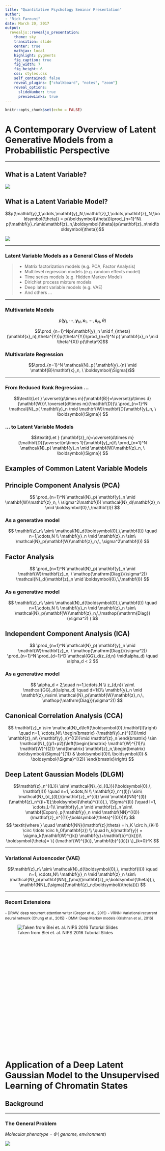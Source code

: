 ```yaml
---
title: "Quantitative Psychology Seminar Presentation"
author:
- "Rick Farouni"
date: March 20, 2017
output:
  revealjs::revealjs_presentation:
    theme: sky
    transition: slide
    center: true
    mathjax: local
    highlight: pygments
    fig_caption: true
    fig_width: 7
    fig_height: 6
    css: styles.css
    self_contained: false
    reveal_plugins: ["chalkboard", "notes", "zoom"]
    reveal_options:
      slideNumber: true
      previewLinks: true
---
```


\newcommand{\btheta}{\boldsymbol{\theta}}
\newcommand{\bSigma}{\boldsymbol{\Sigma}}
\newcommand{\bepsilon}{\boldsymbol{\epsilon}}
\newcommand{\bx}{\mathbf{x}}
\newcommand{\by}{\mathbf{y}}
\newcommand{\bz}{\mathbf{z}}
\newcommand{\bB}{\mathbf{B}}
\newcommand{\bD}{\mathbf{D}}
\newcommand{\bW}{\mathbf{W}}
\DeclareMathOperator{\Diag}{Diag}
\newcommand{\sN}{\mathcal{N}}
```r
knitr::opts_chunk$set(echo = FALSE)
```
# A Contemporary Overview of Latent Generative Models from a Probabilistic Perspective

***

## What is a Latent Variable?

![](lv.jpg)



## What is a Latent Variable Model?

$$p(\by_1,\cdots,\by_N,\bz_1,\cdots,\bz_N,\btheta) = p(\btheta)\prod_{n=1}^N\ p(\by_n\mid\bz_n,\btheta)p(\bz_n\mid\btheta)$$


![](lvm.jpg)

***

### Latent Variable Models as a General Class of Models

>- Matrix factorization models (e.g. PCA, Factor Analysis)
>- Multilevel regression models (e.g. random effects model)
>- Time series models (e.g. Hidden Markov Model)
>- Dirichlet process mixture models
>- Deep latent variable models (e.g. VAE)
>- And others ...

***
### Multivariate Models

$$p(\by_1,\cdots, \by_N, \bx_1,\cdots, \bx_N, \theta)$$

$$\prod_{n=1}^Np(\by_n \mid f_{\theta}(\bx_n),\theta^{Y})p(\theta^{Y})\prod_{n=1}^N p( \bx_n \mid \theta^{X})  p(\theta^X)$$

### Multivariate Regression

$$\prod_{n=1}^N  \sN_p( \by_{n} \mid \bB \bx_n, \ \bSigma)$$

***

### From Reduced Rank Regression ...

$$\textit{Let } \overset{p\times m}{\mathbf{B}}=\overset{p\times d}{\mathbf{W}}\ \overset{d\times m}{\mathbf{D}}\\
\prod_{n=1}^N  \sN_p( \by_n \mid \bW\bD\by_n, \ \bSigma)
$$

###  ... to Latent Variable Models
$$\textit{Let } {\bz_n}=\overset{d\times m}{\mathbf{D}}\overset{m\times 1}{\by_n}\\
\prod_{n=1}^N  \sN_p( \by_n \mid \bW\bz_n, \ \bSigma)
$$


## Examples of Common Latent Variable Models


## Principle Component Analysis (PCA)

$$
\prod_{n=1}^N  \sN_p( \by_n \mid \bW\bz_n, \ \sigma^2\mathbf{I}) \mathcal{N}_d(\bz_n \mid \boldsymbol{0},\,\mathbf{I})
$$

### As a generative model 

$$
\bz_n\ \sim\ \mathcal{N}_d(\boldsymbol{0},\,\mathbf{I}) \quad  n=1,\cdots,N \\
\by_n \mid  \bz_n \sim\ \mathcal{N}_p(\bW\bz_n,\, \sigma^2\mathbf{I})
$$

## Factor Analysis

$$
\prod_{n=1}^N  \sN_p( \by_n \mid \bW\bz_n, \ \Diag(\sigma^2)) \mathcal{N}_d(\bz_n \mid \boldsymbol{0},\,\mathbf{I})
$$

### As a generative model 

$$
\bz_n\ \sim\ \mathcal{N}_d(\boldsymbol{0},\,\mathbf{I}) \quad n=1,\cdots,N \\
\by_n \mid  \bz_n \sim\ \mathcal{N}_p(\bW\bz_n,\,\Diag(\sigma^2) )
$$


## Independent Component Analysis (ICA)

$$
\prod_{n=1}^N  \sN_p( \by_n \mid \bW\bz_n, \ \Diag(\sigma^2)) \prod_{n=1}^N \prod_{d=1}^D \mathcal{GG}_d(z_{d,n} \mid\alpha_d) \quad \alpha_d < 2 
$$ 

### As a generative model 

$$
\alpha_d < 2;\quad n=1,\cdots,N \\
z_{d,n}\ \sim\ \mathcal{GG}_d(\alpha_d) \quad d=1:D\\
\by_n \mid  \bz_n\sim\ \mathcal{N}_p(\bW\bz_n,\, \Diag(\sigma^2))
$$

## Canonical Correlation Analysis (CCA)

$$
\bz_n \sim \mathcal{N}_d\left(\boldsymbol{0},\mathbf{I}\right) \quad n=1, \cdots,N\\
\begin{bmatrix}
    {\by_n}^{(1)}\mid \bz_n\\
    {\by_n}^{(2)}\mid \bz_n
\end{bmatrix} \sim \mathcal{N}_{(p1+p2)}\left(\begin{bmatrix}
    \mathbf{W}^{(1)}\\
    \mathbf{W}^{(2)} 
\end{bmatrix} \bz_n,\begin{bmatrix}
    \bSigma^{(1)} & \boldsymbol{0}\\
   \boldsymbol{0} & \bSigma^{(2)}
\end{bmatrix}\right) 
$$

## Deep Latent Gaussian Models (DLGM)

$$\mathbf{z}_n^{(L)}\ \sim\ \mathcal{N}_{d_{(L)}}(\boldsymbol{0},\, \mathbf{I}))  \quad n=1, \cdots,N \\
    \bz_n^{(l)}\ \sim\ \mathcal{N}_{d_{(l)}}(\bz_n^{(l)} \mid \mathbf{NN}^{(l)}(\bz_n^{(l+1)};\btheta^{(l)}),\, \Sigma^{(l)} )\quad l=1, \cdots,L-1\\
\by_n \mid  \bz_n \sim\ \mathbf{Expon}_p(\by_n \mid \mathbf{NN}^{(0)}(\bz_n^{(1)};\btheta^{(0)}))\\
$$
$$ 
\textit{where } \quad
\mathbf{NN}(\bz;\theta) = h_K \circ h_{K-1} \circ \ldots \circ h_0(\mathbf{z}) \\
 \quad h_k(\by) = \sigma_k(\mathbf{W}^{(k)} \by+\mathbf{b}^{(k)})\\  
 \btheta = \{ (\mathbf{W}^{(k)}, \mathbf{b}^{(k)}) \}_{k=0}^K
$$

***

### Variational Autoencoder (VAE)

$$\mathbf{z}_n\ \sim\ \mathcal{N}_d(\boldsymbol{0},\, \mathbf{I}))  \quad n=1, \cdots,N\\
\by_n \mid  \bz_n \sim\ \mathcal{N}_p(\mathbf{NN}_{\mu}(\bz_n;\btheta),\, \mathbf{NN}_{\sigma}(\mathbf{z}_n;\btheta)))
$$

***

### Recent Extensions

<small> - DRAW: deep recurrent attention writer (Gregor et al., 2015)</small>
<small> - VRNN: Variational recurrent neural network (Chung et al., 2015)</small>
<small> - DMM: Deep Markov models (Krishnan et al., 2016)</small>
<div style="width:800px; height:400px; margin:auto">
![Taken from Blei et. al. NIPS 2016 Tutorial Slides](posteriors.png)
</div>


# Application of a Deep Latent Gaussian Model to the Unsupervised Learning of Chromatin States

## Background

***

### The General Problem 

*Molecular phenotype* = $\Phi$( *genome, environment*)


<div style="width:1000px; height:400px; margin:auto">
![ ](phenotype.jpg)</div>

***

### Brief History 

>- Human Genome Project (2001) <small>Sequence all 3 billion base-pairs of the human genome (1.5% protein coding) </small>
>- ENCODE project (2012)  <small>Determine the functional role of the remaining 98.5% </small>
>- PsychENCODE project (2015) <small>How variation in functional genome is associated with psychiatric disorders </small>
>- Others Studies <small> How variation in the neuronal functional genome is associated with learning/plasticity and normal/abnormal cognition </small>

***

### The Specific Computational Problem

*TF binding* = $\Phi_1$(*regulatory DNA*)

*Gene Expression* = $\Phi_2$(*TF binding*)

<div style="width:600px; height:250px; margin:auto">
![Central Dogma of Molecular Biology 2.0](DNAtoProtein.png)
</div>

##  Data 

- A total of 100  ENCODE epigenomic datasets were used 
     - 10 ENCODE cell types
     - 10 genome-wide signal coverage tracks ChIP-seq DNA binding assays (1 Control)




***

<div style="width:900px; height:600px; margin:auto">
![Chromatin Architecture and the Functional Genome](chromatin.jpg)
</div>

***

<div style="width:900px; height:600px; margin:auto">
![UCSC Genome Browser Tracks for the H3k27me3 mark for all 10 cells](1mark10cells.png)
</div>


***

<div style="width:900px; height:600px; margin:auto">
![UCSC Genome Browser Tracks for all 9 marks for the GM12878 and H1-hESC cell types](9marks2cells.png)
</div>


***

##  Preprocessing 

(1) Creating a blacklist file of excludable genomic regions
(2) Segment the human reference genome into 200bp bins
(3) Discard regions that overlap the blacklist
(4) Combine 100 bigWig signals into one data-frame
(5) Average the signal over the 200bp segments
(6) Subtract control signal from other 9 signals for each cell-type
(7) Normalize the signals
(8) Create labels from available functional annotation data

## Model

***

## Variational Autoencoder (VAE)

$$
p(\by,\bz) =\prod_{n=1}^N  \mathbf{Bernoulli}_p(\by_n \mid \mathbf{NN}(\bz_n;\btheta))\mathcal{N}_d(\bz_n \mid \boldsymbol{0},\,\mathbf{I})
$$
$$ 
\textit{where } \quad
\mathbf{NN}(\bz;\theta) = h_K \circ h_{K-1} \circ \ldots \circ h_0(\mathbf{z}) \\
 \quad h_k(\by) = \sigma_k(\mathbf{W}^{(k)} \by+\mathbf{b}^{(k)})\\  
 \btheta = \{ (\mathbf{W}^{(k)}, \mathbf{b}^{(k)}) \}_{k=0}^K
$$
<small> is a deterministic nonlinear function parameterized by a deep neural network. </small>
<div style="width:800px; height:220px; margin:auto">
![VAE Model](vae.jpg)</div>


***

## Variational Inference for VAE

</br>

 > “Far better an approximate answer to the right question, which is often vague, than an exact answer to the wrong question, which can always be made precise.” - **John Tukey**
    
***

Since the true posterior is intractable 
$$p_\theta(\mathbf{z} \mid \mathbf{y}) = \frac{p(\by \mid \bz)p(\bz)}{p(\by)}\\$$

We introduce an approximate posterior distribution
$$q_\nu(\mathbf{z}_n \mid \mathbf{y}_n;\nu) = \mathbf{Bernoulli}_p(\mathbf{NN}(\bz_n;\nu)))\\$$

***

And minimize Kullback–Leibler divergence between the approximate posterior and the true posterior

<div style="width:1000px; height:600px; margin:auto">
![Taken from Blei et. al. NIPS 2016 Tutorial Slides](var_infer.jpg)
</div>

***




<div style="width:600px; height:600px; margin:auto">
![Learning the VAE Latent Space](vae.gif)
</div>

***

<div style="width:600px; height:600px; margin:auto">
![VAE's Approximate Posterior Latent Space (MNIST)](vae.png)
</div>

***

<div style="width:800px; height:800px; margin:auto">
![VAE's Approximate Posterior Latent Space (Faces)](vaefaces.jpg)
</div>


***

## Inference


### Deep learning Models

$$\Phi(x, \Theta) = \rho(W_L(\rho(W_{L-1} \cdots \rho(W_1(x))\cdots)$$

<small> where $W_l$ is a linear operator and $\rho$ is a pointwise nonlinearity </small> 

<div style="width:900px; height:500px; margin:auto">
![Deep convolutional neural network (Mallat, 2016)](CNN.jpg)
</div>



***
### Why is Deep Learning succussful?

</br>
**Beats the curse of dimensionality!**
</br>
</br>

### How?

> 1. **Linearizes** intra-class variability while preserving inter-class variability 
> 2. **Regularizes** and incorporates prior information 
 <small> </br> ***Example***: A convolutional layer in a CNN imposes an infinitely strong prior that interactions are only local and equivariant to translation </small> 
 
 ***
 
### Learned Representations

 <div style="width:500px; height:400px; margin:auto">
![Linearization and Regularization (from ConvnetJS)](circleCNN.png)
</div>

***
 




## Better Unsupervised Learning Methods? 

- **ChromHMM** (Ernst J. and Kellis M, 2012): Hidden Markov Model
- **Segway** (Hoffman et al., 2012): Dynamic Bayesian Network

***



## Thank You!

</br>


> “There is a theory which states that if ever anyone discovers exactly what the Universe is for and why it is here, it will instantly disappear and be replaced by something even more bizarre and inexplicable. There is another theory which states that this has already happened.” -**Douglas Adams, The Hitchhiker’s Guide to the Galaxy**





